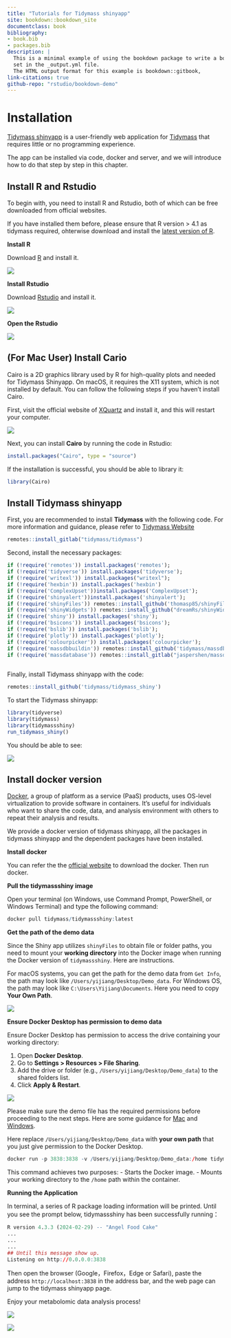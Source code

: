 ```yaml
--- 
title: "Tutorials for Tidymass shinyapp"
site: bookdown::bookdown_site
documentclass: book
bibliography:
- book.bib
- packages.bib
description: |
  This is a minimal example of using the bookdown package to write a book.
  set in the _output.yml file.
  The HTML output format for this example is bookdown::gitbook,
link-citations: true
github-repo: "rstudio/bookdown-demo"
---
```


# Installation

[Tidymass shinyapp](https://github.com/tidymass/tidymass_shiny){target="_blank"} is a user-friendly web application for [Tidymass](https://www.tidymass.org/){target="_blank"} that requires little or no programming experience.

The app can be installed via code, docker and server, and we will introduce how to do that step by step in this chapter.

## Install R and Rstudio

To begin with, you need to install R and Rstudio, both of which can be free downloaded from official websites.

If you have installed them before, please ensure that R version > 4.1 as tidymass required, ohterwise download and install the [latest version of R](https://cran.r-project.org/mirrors.html){target="_blank"}.

**Install R**

Download [R](https://www.r-project.org/){target="_blank"} and install it. 

![](figures/R_install.png)

**Install Rstudio**

Download [Rstudio](https://posit.co/download/rstudio-desktop/#download){target="_blank"} and install it.

![](figures/Rstudio_install.png)

**Open the Rstudio**

![](figures/Rstudio.png)

## (For Mac User) Install Cario

Cairo is a 2D graphics library used by R for high-quality plots and needed for Tidymass Shinyapp. On macOS, it requires the X11 system, which is not installed by default. You can follow the following steps if you haven't install Cairo.

First, visit the official website of [XQuartz](https://www.xquartz.org/){target="_blank"} and install it, and this will restart your computer.

![](figures/Cairo.png)

Next, you can install **Cairo** by running the code in Rstudio:

```r
install.packages("Cairo", type = "source")
```

If the installation is successful, you should be able to library it:

```r
library(Cairo)
```

## Install Tidymass shinyapp

First, you are recommended to install **Tidymass** with the following code. For more information and guidance, please refer to [Tidymass Website](https://www.tidymass.org/){target="_blank"}

```r
remotes::install_gitlab("tidymass/tidymass")
```

Second, install the necessary packages:

```r
if (!require('remotes')) install.packages('remotes');
if (!require('tidyverse')) install.packages('tidyverse');
if (!require('writexl')) install.packages("writexl");
if (!require('hexbin')) install.packages('hexbin')
if (!require('ComplexUpset'))install.packages('ComplexUpset');
if (!require('shinyalert'))install.packages('shinyalert');
if (!require('shinyFiles')) remotes::install_github('thomasp85/shinyFiles');
if (!require('shinyWidgets')) remotes::install_github("dreamRs/shinyWidgets");
if (!require('shiny')) install.packages('shiny');
if (!require('bsicons')) install.packages('bsicons');
if (!require('bslib')) install.packages('bslib');
if (!require('plotly')) install.packages('plotly');
if (!require('colourpicker')) install.packages('colourpicker');
if (!require('massdbbuildin')) remotes::install_github('tidymass/massdbbuildin') 
if (!require('massdatabase')) remotes::install_gitlab("jaspershen/massdatabase")
  
```

Finally, install Tidymass shinyapp with the code:

```r
remotes::install_github('tidymass/tidymass_shiny')
```


To start the Tidymass shinyapp:

```r
library(tidyverse)
library(tidymass)
library(tidymassshiny)
run_tidymass_shiny()
```

You should be able to see:

![](figures/shinyapp.png)

## Install docker version

[Docker](https://www.docker.com/){target="_blank"}, a group of platform as a service (PaaS) products, uses OS-level virtualization to provide software in containers. It's useful for individuals who want to share the code, data, and analysis environment with others to repeat their analysis and results.

We provide a docker version of tidymass shinyapp, all the packages in tidymass shinyapp and the dependent packages have been installed.

**Install docker**

You can refer the the [official website](https://www.docker.com/get-started){target="_blank"} to download the docker. Then run docker.

**Pull the tidymassshiny image**

Open your terminal (on Windows, use Command Prompt, PowerShell, or Windows Terminal) and type the following command:

```r
docker pull tidymass/tidymassshiny:latest
```

**Get the path of the demo data**

Since the Shiny app utilizes `shinyFiles` to obtain file or folder paths, you need to mount your **working directory** into the Docker image when running the Docker version of `tidymassshiny`. Here are instructions.

For macOS systems,  you can get the path for the demo data from `Get Info`, the path may look like `/Users/yijiang/Desktop/Demo_data`. For Windows OS, the path may look like `C:\Users\Yijiang\Documents`. Here you need to copy **Your Own Path**.

![](figures/path.png)

**Ensure Docker Desktop has permission to demo data**

Ensure Docker Desktop has permission to access the drive containing your working directory:

  1. Open **Docker Desktop**.
  2. Go to **Settings > Resources > File Sharing**.
  3. Add the drive or folder (e.g., `/Users/yijiang/Desktop/Demo_data`) to the shared folders list.
  4. Click **Apply & Restart**.

![](figures/docker_set.png)

Please make sure the demo file has the required permissions before proceeding to the next steps. Here are some guidance for [Mac](https://support.apple.com/en-sg/guide/mac-help/mchlp1203/mac){target="_blank"} and [Windows](https://answers.microsoft.com/en-us/windows/forum/all/give-permissions-to-files-and-folders-in-windows/78ee562c-a21f-4a32-8691-73aac1415373){target="_blank"}.

Here replace `/Users/yijiang/Desktop/Demo_data` with **your own path** that you just give permission to the Docker Desktop.

```r
docker run -p 3838:3838 -v /Users/yijiang/Desktop/Demo_data:/home tidymass/tidymassshiny:latest
```

This command achieves two purposes:
- Starts the Docker image.
- Mounts your working directory to the `/home` path within the container.

**Running the Application**

In terminal, a series of R package loading information will be printed. Until you see the prompt below, tidymassshiny has been successfully running：

```r
R version 4.3.3 (2024-02-29) -- "Angel Food Cake"
...
...
...
## Until this message show up.
Listening on http://0.0.0.0:3838
```

Then open the browser (Google，Firefox，Edge or Safari), paste the address `http://localhost:3838` in the address bar, and the web page can jump to the tidymass shinyapp page. 

Enjoy your metabolomic data analysis process!

![](figures/docker.png)

![](figures/docker_target.png)



